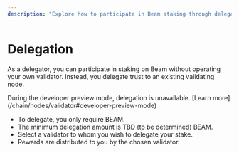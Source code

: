 ```yaml
---
description: "Explore how to participate in Beam staking through delegation without running a validator."
---
```



# Delegation

As a delegator, you can participate in staking on Beam without operating your own validator. Instead, you delegate trust to an existing validating node.

<Callout type="warning" emoji="⚠️">
  During the developer preview mode, delegation is unavailable. [Learn
  more](/chain/nodes/validator#developer-preview-mode)
</Callout>

- To delegate, you only require BEAM.
- The minimum delegation amount is TBD (to be determined) BEAM.
- Select a validator to whom you wish to delegate your stake.
- Rewards are distributed to you by the chosen validator.
